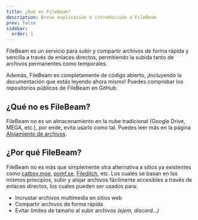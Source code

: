 ```yaml
---
title: ¿Qué es FileBeam?
description: Breve explicación e introducción a FileBeam
prev: false
sidebar:
  order: 1
---
```



FileBeam es un servicio para subir y compartir archivos de forma rápida y sencilla a través de enlaces directos, permitiendo la subida tanto de archivos permanentes como temporales.

Además, FileBeam es completamente de código abierto, ¡Incluyendo la documentación que estás leyendo ahora mismo! Puedes comprobar los repositorios públicos de FileBeam en GitHub.

<LinkCard title="FileBeam en Github"
description="Perfil público de FileBeam en GitHub"
href="https://github.com/filebeam" />

## ¿Qué no es FileBeam?

FileBeam no es un almacenamiento en la nube tradicional (Google Drive, MEGA, etc.), por ende, evita usarlo como tal. Puedes leer más en la página [Alojamiento de archivos](/faq/archivos/#quiénes-pueden-acceder-a-mis-archivos).

## ¿Por qué FileBeam?

FileBeam no es más que simplemente otra alternativa a sitios ya existentes como [catbox.moe](https://catbox.moe), [pomf.se](https://github.com/pomf/pomf), [Fileditch](https://fileditch.com/), etc. Los cuales se basan en los mismos principios, subir y alojar archivos fácilmente accesibles a través de enlaces directos, los cuales pueden ser usados para:

- Incrustar archivos multimedia en sitios web
- Compartir archivos de forma rápida
- Evitar límites de tamaño al subir archivos <span class="opacity-50">*(ejem, discord...)*</span>

